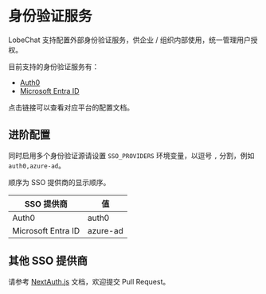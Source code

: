 # 身份验证服务

LobeChat 支持配置外部身份验证服务，供企业 / 组织内部使用，统一管理用户授权。

目前支持的身份验证服务有：

- [Auth0](/zh/self-hosting/advanced/sso-providers/auth0)
- [Microsoft Entra ID](/zh/self-hosting/advanced/sso-providers/microsoft-entra-id)

点击链接可以查看对应平台的配置文档。

## 进阶配置

同时启用多个身份验证源请设置 `SSO_PROVIDERS` 环境变量，以逗号 `,` 分割，例如 `auth0,azure-ad`。

顺序为 SSO 提供商的显示顺序。

| SSO 提供商            | 值        |
| ------------------ | -------- |
| Auth0              | auth0    |
| Microsoft Entra ID | azure-ad |

## 其他 SSO 提供商

请参考 [NextAuth.js][next-auth-js] 文档，欢迎提交 Pull Request。

[next-auth-js]: https://next-auth.js.org/providers
